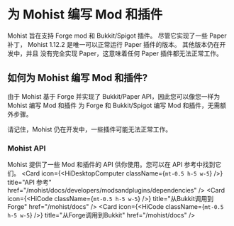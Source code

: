 
# 为 Mohist 编写 Mod 和插件

Mohist 旨在支持 Forge mod 和 Bukkit/Spigot 插件。
尽管它实现了一些 Paper 补丁， Mohist 1.12.2 是唯一可以正常运行 Paper 插件的版本。
其他版本仍在开发中，并且 没有完全实现 Paper，这意味着任何 Paper 插件都无法正常工作。

## 如何为 Mohist 编写 Mod 和插件?

由于 Mohist 基于 Forge 并实现了 Bukkit/Paper API，因此您可以像您一样为 Mohist 编写 Mod 和插件 为 Forge 和 Bukkit/Spigot 编写 Mod 和插件，无需额外步骤。

<Callout>
    请记住，Mohist 仍在开发中，一些插件可能无法正常工作。
</Callout>

### Mohist API

Mohist 提供了一些 Mod 和插件的 API 供你使用。您可以在 API 参考中找到它们。
<Cards>
    <Card
        icon={<HiDesktopComputer className={`mt-0.5 h-5 w-5`} />}
        title="API 参考"
        href="/mohist/docs/developers/modsandplugins/dependencies"
    />
    <Card
        icon={<HiCode className={`mt-0.5 h-5 w-5`} />}
        title="从Bukkit调用到Forge"
        href="/mohist/docs"
    />
    <Card
        icon={<HiCode className={`mt-0.5 h-5 w-5`} />}
        title="从Forge调用到Bukkit"
        href="/mohist/docs"
    />
</Cards>
